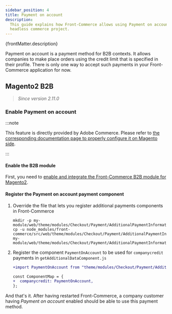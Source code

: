 ```yaml
---
sidebar_position: 4
title: Payment on account
description:
  This guide explains how Front-Commerce allows using Payment on account in a
  headless commerce project.
---
```


<p>{frontMatter.description}</p>

Payment on account is a payment method for B2B contexts. It allows companies to
make place orders using the credit limit that is specified in their profile.
There is only one way to accept such payments in your Front-Commerce application
for now.

## Magento2 B2B

> _Since version 2.11.0_

### Enable Payment on account

:::note

This feature is directly provided by Adobe Commerce. Please refer to
[the corresponding documentation page to properly configure it on Magento side](https://docs.magento.com/user-guide/payment/payment-on-account.html).

:::

#### Enable the B2B module

First, you need to
[enable and integrate the Front-Commerce B2B module for Magento2](/docs/magento2/b2b#enable-b2b-support).

#### Register the Payment on account payment component

1. Override the file that lets you register additional payments components in
   Front-Commerce

   ```shell
   mkdir -p my-module/web/theme/modules/Checkout/Payment/AdditionalPaymentInformation/
   cp -u node_modules/front-commerce/src/web/theme/modules/Checkout/Payment/AdditionalPaymentInformation/getAdditionalDataComponent.js my-module/web/theme/modules/Checkout/Payment/AdditionalPaymentInformation/getAdditionalDataComponent.js
   ```

1. Register the component `PaymentOnAccount` to be used for `companycredit`
   payments in `getAdditionalDataComponent.js`

   ```diff title='my-module/web/theme/modules/Checkout/Payment/AdditionalPaymentInformation/getAdditionalDataComponent.js'
   +import PaymentOnAccount from "theme/modules/Checkout/Payment/AdditionalPaymentInformation/PaymentOnAccount";

   const ComponentMap = {
   +  companycredit: PaymentOnAccount,
   };
   ```

And that's it. After having restarted Front-Commerce, a company customer having
_Payment on account_ enabled should be able to use this payment method.
